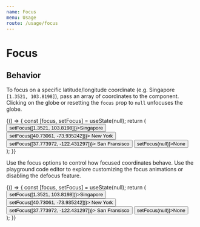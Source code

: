 ```yaml
---
name: Focus
menu: Usage
route: /usage/focus
---
```




# Focus

## Behavior

To focus on a specific latitude/longitude  coordinate (e.g. Singapore `[1.3521, 103.8198]`), pass an array of coordinates to the component. Clicking on the globe or resetting the `focus` prop to `null` unfocuses the globe.

<Playground>
  {() => {
    const [focus, setFocus] = useState(null);
    return (
      <div>
        <button onClick={() => setFocus([1.3521, 103.8198])}>Singapore</button>
        <button onClick={() => setFocus([40.73061, -73.935242])}>
          New York
        </button>
        <button onClick={() => setFocus([37.773972, -122.431297])}>
          San Fransisco
        </button>
        <button onClick={() => setFocus(null)}>None</button>
        <ReactGlobe focus={focus} />
      </div>
    );
  }}
</Playground>

Use the focus options to control how focused coordinates behave.  Use the playground code editor to explore customizing the focus animations or disabling the defocus feature.

<Playground>
  {() => {
    const [focus, setFocus] = useState(null);
    return (
      <div>
        <button onClick={() => setFocus([1.3521, 103.8198])}>Singapore</button>
        <button onClick={() => setFocus([40.73061, -73.935242])}>
          New York
        </button>
        <button onClick={() => setFocus([37.773972, -122.431297])}>
          San Fransisco
        </button>
        <button onClick={() => setFocus(null)}>None</button>
        <ReactGlobe
          focus={focus}
          options={{
            focusAnimationDuration: 3000,
            focusDistanceRadiusScale: 2,
            focusEasingFunction: ['Elastic', 'In'],
            enableDefocus: false
          }}
        />
      </div>
    );
  }}
</Playground>
